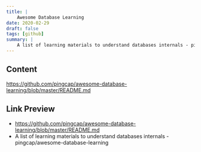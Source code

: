 ```yaml
---
title: |
    Awesome Database Learning
date: 2020-02-29
draft: false
tags: [github]
summary: |
    A list of learning materials to understand databases internals - pingcap/awesome-database-learning
---
```


## Content

https://github.com/pingcap/awesome-database-learning/blob/master/README.md

## Link Preview

- https://github.com/pingcap/awesome-database-learning/blob/master/README.md
- A list of learning materials to understand databases internals - pingcap/awesome-database-learning
